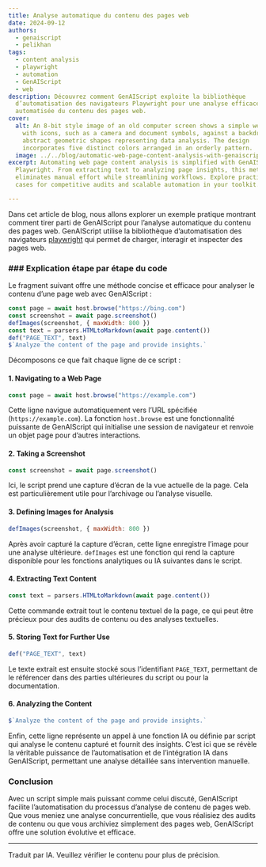 ```yaml
---
title: Analyse automatique du contenu des pages web
date: 2024-09-12
authors:
  - genaiscript
  - pelikhan
tags:
  - content analysis
  - playwright
  - automation
  - GenAIScript
  - web
description: Découvrez comment GenAIScript exploite la bibliothèque
  d’automatisation des navigateurs Playwright pour une analyse efficace et
  automatisée du contenu des pages web.
cover:
  alt: An 8-bit style image of an old computer screen shows a simple web browser
    with icons, such as a camera and document symbols, against a backdrop of
    abstract geometric shapes representing data analysis. The design
    incorporates five distinct colors arranged in an orderly pattern.
  image: ../../blog/automatic-web-page-content-analysis-with-genaiscript-.png
excerpt: Automating web page content analysis is simplified with GenAIScript and
  Playwright. From extracting text to analyzing page insights, this method
  eliminates manual effort while streamlining workflows. Explore practical use
  cases for competitive audits and scalable automation in your toolkit.

---
```



<BlogNarration />

Dans cet article de blog, nous allons explorer un exemple pratique montrant comment tirer parti de GenAIScript pour l’analyse automatique du contenu des pages web. GenAIScript utilise la bibliothèque d’automatisation des navigateurs [playwright](https://playwright.dev/) qui permet de charger, interagir et inspecter des pages web.

### ### Explication étape par étape du code

Le fragment suivant offre une méthode concise et efficace pour analyser le contenu d’une page web avec GenAIScript :

```javascript
const page = await host.browse("https://bing.com")
const screenshot = await page.screenshot()
defImages(screenshot, { maxWidth: 800 })
const text = parsers.HTMLtoMarkdown(await page.content())
def("PAGE_TEXT", text)
$`Analyze the content of the page and provide insights.`
```

Décomposons ce que fait chaque ligne de ce script :

#### 1. Navigating to a Web Page

```javascript
const page = await host.browse("https://example.com")
```

Cette ligne navigue automatiquement vers l’URL spécifiée (`https://example.com`). La fonction `host.browse` est une fonctionnalité puissante de GenAIScript qui initialise une session de navigateur et renvoie un objet page pour d’autres interactions.

#### 2. Taking a Screenshot

```javascript
const screenshot = await page.screenshot()
```

Ici, le script prend une capture d’écran de la vue actuelle de la page. Cela est particulièrement utile pour l’archivage ou l’analyse visuelle.

#### 3. Defining Images for Analysis

```javascript
defImages(screenshot, { maxWidth: 800 })
```

Après avoir capturé la capture d’écran, cette ligne enregistre l’image pour une analyse ultérieure. `defImages` est une fonction qui rend la capture disponible pour les fonctions analytiques ou IA suivantes dans le script.

#### 4. Extracting Text Content

```javascript
const text = parsers.HTMLtoMarkdown(await page.content())
```

Cette commande extrait tout le contenu textuel de la page, ce qui peut être précieux pour des audits de contenu ou des analyses textuelles.

#### 5. Storing Text for Further Use

```javascript
def("PAGE_TEXT", text)
```

Le texte extrait est ensuite stocké sous l’identifiant `PAGE_TEXT`, permettant de le référencer dans des parties ultérieures du script ou pour la documentation.

#### 6. Analyzing the Content

```javascript
$`Analyze the content of the page and provide insights.`
```

Enfin, cette ligne représente un appel à une fonction IA ou définie par script qui analyse le contenu capturé et fournit des insights. C’est ici que se révèle la véritable puissance de l’automatisation et de l’intégration IA dans GenAIScript, permettant une analyse détaillée sans intervention manuelle.

### Conclusion

Avec un script simple mais puissant comme celui discuté, GenAIScript facilite l’automatisation du processus d’analyse de contenu de pages web. Que vous meniez une analyse concurrentielle, que vous réalisiez des audits de contenu ou que vous archiviez simplement des pages web, GenAIScript offre une solution évolutive et efficace.

<hr />

Traduit par IA. Veuillez vérifier le contenu pour plus de précision.
